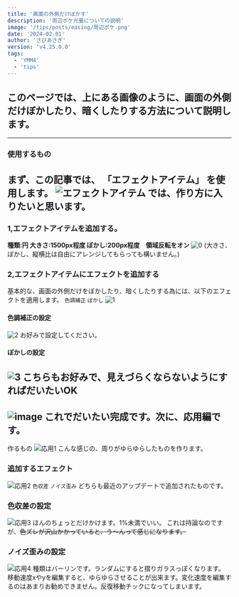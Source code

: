 ```yaml
---
title: '画面の外側だけぼかす'
description: '周辺ボケ光量についての説明'
image: '/tips/posts/easing/周辺ボケ.png'
date: '2024-02-01'
author: 'さびあさぎ'
version: 'v4.25.0.0'
tags:
  - 'YMM4'
  - 'tips'
---
```


## このページでは、上にある画像のように、画面の外側だけぼかしたり、暗くしたりする方法について説明します。
---
### 使用するもの
まず、この記事では、 **「エフェクトアイテム」** を使用します。
![エフェクトアイテム](/assets/tips/posts/周辺ボケ光量/エフェクトアイテム.png)
では、作り方に入りたいと思います。
---
### 1,エフェクトアイテムを追加する。
  **種類:円  大きさ:1500px程度  ぼかし:200px程度　領域反転をオン**
  ![0](/assets/tips/posts/周辺ボケ光量/0.png)
 (大きさ、ぼかし、縦横比は自由にアレンジしてもらっても構いません。)

### 2,エフェクトアイテムにエフェクトを追加する
 基本的な、画面の外側だけをぼかしたり、暗くしたりする為には、以下のエフェクトを適用します。
 `色調補正` `ぼかし`
  ![1](/assets/tips/posts/周辺ボケ光量/1.png)
#### 色調補正の設定
  ![2](/assets/tips/posts/周辺ボケ光量/2.png)
  お好みで設定してください。
#### ぼかしの設定
  ![3](/assets/tips/posts/周辺ボケ光量/3.png)
  こちらもお好みで、見えづらくならないようにすればだいたいOK
---
![image](/assets/tips/posts/周辺ボケ光量/image.png)
これでだいたい完成です。次に、応用編です。
---
作るもの
![応用1](/assets/tips/posts/周辺ボケ光量/応用1.png)
こんな感じの、周りがゆらゆらしたものを作ります。

### 追加するエフェクト
![応用2](/assets/tips/posts/周辺ボケ光量/応用2.png)
 `色収差` `ノイズ歪み`
 どちらも最近のアップデートで追加されたものです。

### 色収差の設定
![応用3](/assets/tips/posts/周辺ボケ光量/応用3.png)
ほんのちょっとだけかけます。1%未満でいい。
これは持論なのですが、~~色ズレが沢山かかっていると、う～んって感じになります。~~

### ノイズ歪みの設定
![応用4](/assets/tips/posts/周辺ボケ光量/応用4.png)
種類はバーリンです。ランダムにすると摺りガラスっぽくなります。
移動速度xやyを編集すると、ゆらゆらさせることが出来ます。変化速度を編集するのはあまりお勧めできません。反復移動チックになってしまいます。

 